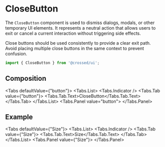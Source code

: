 
<Meta of={CloseButtonStories} />

# CloseButton

The `CloseButton` component is used to dismiss dialogs, modals, or other temporary UI elements.
It represents a neutral action that allows users to exit or cancel a current interaction without triggering side effects.

Close buttons should be used consistently to provide a clear exit path. Avoid placing multiple close buttons in the same context to prevent confusion.

```jsx
import { CloseButton } from '@crossed/ui';
```

<Canvas of={CloseButtonStories.Primary} />

## Composition

<Tabs defaultValue={"button"}>
  <Tabs.List>
    <Tabs.Indicator />
    <Tabs.Tab value={"button"}>
      <Tabs.Tab.Text>CloseButton</Tabs.Tab.Text>
    </Tabs.Tab>
  </Tabs.List>
  <Tabs.Panel value="button">
    <ArgTypes of={CloseButtonStories.default.component} />
  </Tabs.Panel>
</Tabs>

## Example

<Tabs defaultValue={"Size"}>
  <Tabs.List>
    <Tabs.Indicator />
    <Tabs.Tab value={"Size"}>
      <Tabs.Tab.Text>Size</Tabs.Tab.Text>
    </Tabs.Tab>
  </Tabs.List>
  <Tabs.Panel value={"Size"}>
    <Canvas of={CloseButtonStories.Primary} />
  </Tabs.Panel>
</Tabs>
